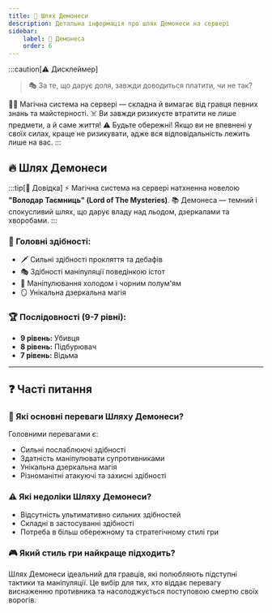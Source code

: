 ```yaml
---
title: 💫 Шлях Демонеси
description: Детальна інформація про шлях Демонеси на сервері
sidebar:
    label: 💫 Демонеса
    order: 6
---
```



:::caution[⚠️ Дисклеймер]
> 🎭 За те, що дарує доля, завжди доводиться платити, чи не так?

🧙‍♂️ Магічна система на сервері — складна й вимагає від гравця певних знань та майстерності.
☠️ Ви завжди ризикуєте втратити не лише предмети, а й саме життя!
⚠️ Будьте обережні! Якщо ви не впевнені у своїх силах, краще не ризикувати, адже вся відповідальність лежить лише на вас.
:::

## 🔥 Шлях Демонеси

:::tip[📖 Довідка]
⚡ Магічна система на сервері натхненна новелою **"Володар Таємниць" (Lord of The Mysteries)**.
📚 Демонеса — темний і спокусливий шлях, що дарує владу над льодом, дзеркалами та хворобами.
:::

### 📜 Головні здібності:
- 🗡️ Сильні здібності прокляття та дебафів
- 🎭 Здібності маніпуляції поведінкою істот
- 🖤 Маніпулювання холодом і чорним полум'ям
- 🪞 Унікальна дзеркальна магія

### 🏆 Послідовності (9-7 рівні):

- **9 рівень:** Убивця
- **8 рівень:** Підбурювач
- **7 рівень:** Відьма

---

## ❓ Часті питання

### 💪 Які основні переваги Шляху Демонеси?
Головними перевагами є:
- Сильні послаблюючі здібності
- Здатність маніпулювати супротивниками
- Унікальна дзеркальна магія
- Різноманітні атакуючі та захисні здібності

### ⚠️ Які недоліки Шляху Демонеси?
- Відсутність ультимативно сильних здібностей
- Складні в застосуванні здібності
- Потреба в більш обережному та стратегічному стилі гри

### 🎮 Який стиль гри найкраще підходить?
Шлях Демонеси ідеальний для гравців, які полюбляють підступні тактики та маніпуляції. Це вибір для тих, хто віддає перевагу виснаженню противника та насолоджується поступовою смертю своїх ворогів.